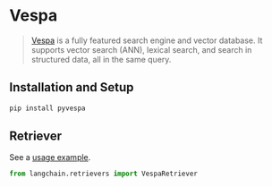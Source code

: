 # Vespa

>[Vespa](https://vespa.ai/) is a fully featured search engine and vector database. 
> It supports vector search (ANN), lexical search, and search in structured data, all in the same query.
 
## Installation and Setup


```bash
pip install pyvespa
```



## Retriever

See a [usage example](/docs/modules/data_io/retrievers/integrations/vespa.ipynb).

```python
from langchain.retrievers import VespaRetriever
```
